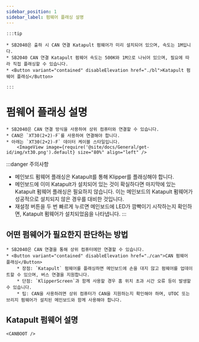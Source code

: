```yaml
---
sidebar_position: 1
sidebar_label: 펌웨어 플래싱 설명
---
```







    :::tip

    * SB2040은 출하 시 CAN 연결 Katapult 펌웨어가 미리 설치되어 있으며, 속도는 1M입니다.
    * SB2040 CAN 연결 Katapult 펌웨어 속도는 500K와 1M으로 나뉘어 있으며, 필요에 따라 직접 플래싱할 수 있습니다.
    * <Button variant="contained" disableElevation href="./bl">Katapult 펌웨어 플래싱</Button>
    
    :::

# 펌웨어 플래싱 설명

    * SB2040은 CAN 연결 방식을 사용하여 상위 컴퓨터와 연결할 수 있습니다.
    * CAN은 `XT30(2+2)-F`를 사용하여 연결해야 합니다.
    * 아래는 `XT30(2+2)-F` 데이터 케이블 스타일입니다.
        <ImageView image={require('@site/docs/General/get-id/img/xt30.png').default} size="80%" align="left" />

:::danger 주의사항
* 메인보드 펌웨어 플래싱은 Katapult를 통해 Klipper를 플래싱해야 합니다.
* 메인보드에 이미 Katapult가 설치되어 있는 것이 확실하다면 마지막에 있는 Katapult 펌웨어 플래싱은 필요하지 않습니다. 이는 메인보드의 Katapult 펌웨어가 성공적으로 설치되지 않은 경우를 대비한 것입니다.
* 재설정 버튼을 두 번 빠르게 누르면 메인보드에 LED가 깜빡이기 시작하는지 확인하면, Katapult 펌웨어가 설치되었음을 나타냅니다.
:::

## 어떤 펌웨어가 필요한지 판단하는 방법

    * SB2040은 CAN 연결을 통해 상위 컴퓨터에만 연결할 수 있습니다.
    * <Button variant="contained" disableElevation href="./can">CAN 펌웨어 플래싱</Button>
        * 장점: `Katapult` 펌웨어를 플래싱하면 메인보드에 손을 대지 않고 펌웨어를 업데이트할 수 있으며, 버스 연결을 지원합니다.
        * 단점: `KlipperScreen`과 함께 사용할 경우 홈 위치 초과 시간 오류 등이 발생할 수 있습니다.
        * 팁: CAN을 사용하려면 상위 컴퓨터가 CAN을 지원하는지 확인해야 하며, UTOC 또는 브리지 펌웨어가 설치된 메인보드와 함께 사용해야 합니다.


## Katapult 펌웨어 설명

    <CANBOOT />